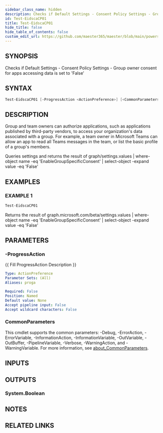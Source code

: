 ```yaml
---
sidebar_class_name: hidden
description: Checks if Default Settings - Consent Policy Settings - Group owner consent for apps accessing data is set to 'False'
id: Test-EidscaCP01
title: Test-EidscaCP01
hide_title: false
hide_table_of_contents: false
custom_edit_url: https://github.com/maester365/maester/blob/main/powershell/public/Test-EidscaCP01.ps1
---
```


## SYNOPSIS

Checks if Default Settings - Consent Policy Settings - Group owner consent for apps accessing data is set to 'False'

## SYNTAX

```powershell
Test-EidscaCP01 [-ProgressAction <ActionPreference>] [<CommonParameters>]
```

## DESCRIPTION

Group and team owners can authorize applications, such as applications published by third-party vendors, to access your organization's data associated with a group.
For example, a team owner in Microsoft Teams can allow an app to read all Teams messages in the team, or list the basic profile of a group's members.

Queries settings
and returns the result of
 graph/settings.values | where-object name -eq 'EnableGroupSpecificConsent' | select-object -expand value -eq 'False'

## EXAMPLES

### EXAMPLE 1

```powershell
Test-EidscaCP01
```

Returns the result of graph.microsoft.com/beta/settings.values | where-object name -eq 'EnableGroupSpecificConsent' | select-object -expand value -eq 'False'

## PARAMETERS

### -ProgressAction

\{\{ Fill ProgressAction Description \}\}

```yaml
Type: ActionPreference
Parameter Sets: (All)
Aliases: proga

Required: False
Position: Named
Default value: None
Accept pipeline input: False
Accept wildcard characters: False
```

### CommonParameters

This cmdlet supports the common parameters: -Debug, -ErrorAction, -ErrorVariable, -InformationAction, -InformationVariable, -OutVariable, -OutBuffer, -PipelineVariable, -Verbose, -WarningAction, and -WarningVariable. For more information, see [about_CommonParameters](http://go.microsoft.com/fwlink/?LinkID=113216).

## INPUTS

## OUTPUTS

### System.Boolean

## NOTES

## RELATED LINKS
